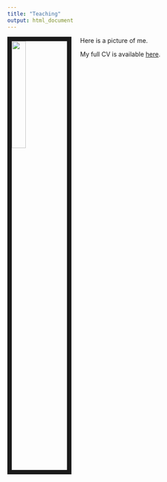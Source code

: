 ```yaml
---
title: "Teaching"
output: html_document
---
```


<img src="files/bana_elli_yetiyor.jpg" style="width:25%; border:10px solid; margin-right: 20px" align="left">

Here is a picture of me.

My full CV is available [here](files/Ozsoy_cv.pdf).

